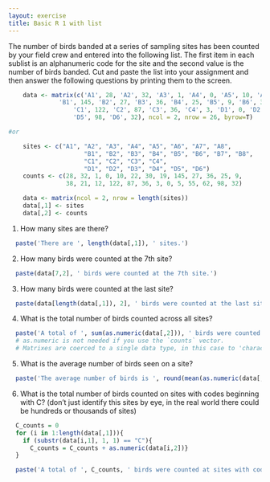 ```yaml
---
layout: exercise
title: Basic R 1 with list
---
```


The number of birds banded at a series of sampling sites has been counted by
your field crew and entered into the following list. The first item in each
sublist is an alphanumeric code for the site and the second value is the number
of birds banded. Cut and paste the list into your assignment and then answer the
following questions by printing them to the screen.

```r
    data <- matrix(c('A1', 28, 'A2', 32, 'A3', 1, 'A4', 0, 'A5', 10, 'A6', 22, 'A7', 30, 'A8', 19,
  		      'B1', 145, 'B2', 27, 'B3', 36, 'B4', 25, 'B5', 9, 'B6', 38, 'B7', 21, 'B8', 12,
			      'C1', 122, 'C2', 87, 'C3', 36, 'C4', 3, 'D1', 0, 'D2', 5, 'D3', 55, 'D4', 62,
			      'D5', 98, 'D6', 32), ncol = 2, nrow = 26, byrow=T)

#or

    sites <- c("A1", "A2", "A3", "A4", "A5", "A6", "A7", "A8", 
                     "B1", "B2", "B3", "B4", "B5", "B6", "B7", "B8", 
                     "C1", "C2", "C3", "C4", 
                     "D1", "D2", "D3", "D4", "D5", "D6")
    counts <- c(28, 32, 1, 0, 10, 22, 30, 19, 145, 27, 36, 25, 9, 
                38, 21, 12, 122, 87, 36, 3, 0, 5, 55, 62, 98, 32)

    data <- matrix(ncol = 2, nrow = length(sites))
    data[,1] <- sites
    data[,2] <- counts

```

1.  How many sites are there?
```r
  paste('There are ', length(data[,1]), ' sites.')
```

2.  How many birds were counted at the 7th site?
```r
  paste(data[7,2], ' birds were counted at the 7th site.')
```

3.  How many birds were counted at the last site?
```r
  paste(data[length(data[,1]), 2], ' birds were counted at the last site.')
```

4.  What is the total number of birds counted across all sites?
```r
  paste('A total of ', sum(as.numeric(data[,2])), ' birds were counted across all sites.')
  # as.numeric is not needed if you use the `counts` vector. 
  # Matrixes are coerced to a single data type, in this case to 'character'.
```

5.  What is the average number of birds seen on a site?
```r
  paste('The average number of birds is ', round(mean(as.numeric(data[,2])), 0), ' per site.')
```

6.  What is the total number of birds counted on sites with codes
    beginning with C? (don't just identify this sites by eye, in the
    real world there could be hundreds or thousands of sites)

```r
  C_counts = 0
  for (i in 1:length(data[,1])){
    if (substr(data[i,1], 1, 1) == "C"){
      C_counts = C_counts + as.numeric(data[i,2])}
  }

  paste('A total of ', C_counts, ' birds were counted at sites with codes beginning with C.')
```
